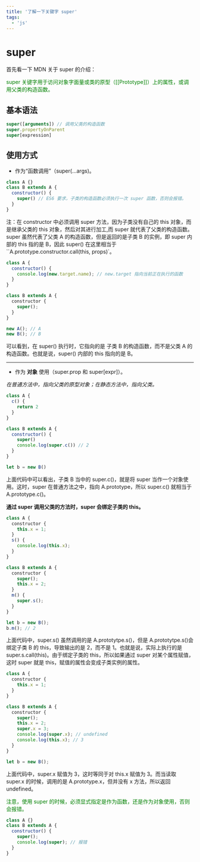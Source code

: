 ```yaml
---
title: '了解一下关键字 super'
tags:
  - 'js'
---
```


# super

首先看一下 MDN 关于 super 的介绍：

<font color="#008000">
  super 关键字用于访问对象字面量或类的原型（[[Prototype]]）上的属性，或调用父类的构造函数。
</font>

## 基本语法

```javascript
super([arguments]) // 调用父类的构造函数
super.propertyOnParent
super[expression]
```

## 使用方式

- 作为“函数调用”（super(...args)。

```javascript
class A {}
class B extends A {
  constructor() {
    super() // ES6 要求，子类的构造函数必须执行一次 super 函数，否则会报错。
  }
}
```

注：在 constructor 中必须调用 super 方法，因为子类没有自己的 this 对象，而是继承父类的 this 对象，然后对其进行加工,而 super 就代表了父类的构造函数。super 虽然代表了父类 A 的构造函数，但是返回的是子类 B 的实例，即 super 内部的 this 指的是 B，因此 super() 在这里相当于 ``A.prototype.constructor.call(this, props)`。

```javascript
class A {
  constructor() {
    console.log(new.target.name); // new.target 指向当前正在执行的函数
  }
}

class B extends A {
  constructor {
    super();
  }
}

new A(); // A
new B(); // B
```

可以看到，在 super() 执行时，它指向的是 子类 B 的构造函数，而不是父类 A 的构造函数。也就是说，super() 内部的 this 指向的是 B。

---

- 作为 **对象** 使用（super.prop 和 super[expr]）。

_在普通方法中，指向父类的原型对象；在静态方法中，指向父类。_

```javascript
class A {
  c() {
    return 2
  }
}

class B extends A {
  constructor() {
    super()
    console.log(super.c()) // 2
  }
}

let b = new B()
```

上面代码中可以看出，子类 B 当中的 super.c()，就是将 super 当作一个对象使用。这时，super 在普通方法之中，指向 A.prototype，所以 super.c() 就相当于 A.prototype.c()。

**通过 super 调用父类的方法时，super 会绑定子类的 this。**

```javascript
class A {
  constructor {
    this.x = 1;
  }
  s() {
    console.log(this.x);
  }
}

class B extends A {
  constructor {
    super();
    this.x = 2;
  }
  m() {
    super.s();
  }
}

let b = new B();
b.m(); // 2
```

上面代码中，super.s() 虽然调用的是 A.prototytpe.s()，但是 A.prototytpe.s()会绑定子类 B 的 this，导致输出的是 2，而不是 1。也就是说，实际上执行的是 super.s.call(this)。由于绑定子类的 this，所以如果通过 super 对某个属性赋值，这时 super 就是 this，赋值的属性会变成子类实例的属性。

```javascript
class A {
  constructor {
    this.x = 1;
  }
}

class B extends A {
  constructor {
    super();
    this.x = 2;
    super.x = 3;
    console.log(super.x); // undefined
    console.log(this.x); // 3
  }
}

let b = new B();
```

上面代码中，super.x 赋值为 3，这时等同于对 this.x 赋值为 3。而当读取 super.x 的时候，调用的是 A.prototype.x，但并没有 x 方法，所以返回 undefined。

<font color="#008000">
  注意，使用 super 的时候，必须显式指定是作为函数，还是作为对象使用，否则会报错。
</font>

```javascript
class A {}
class B extends A {
  constructor() {
    super();
    console.log(super); // 报错
  }
}
```
